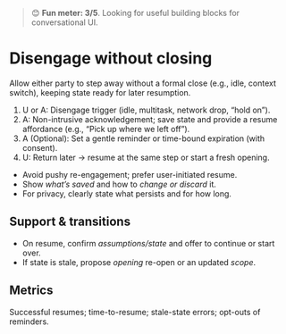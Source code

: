 
<Meta title="Primitives/Conversation/Conversation management/Disengage without closing" />

> 😊 **Fun meter: 3/5**. Looking for useful building blocks for conversational UI.

# Disengage without closing

Allow either party to step away without a formal close (e.g., idle, context switch), keeping state ready for later resumption.

1. U or A: Disengage trigger (idle, multitask, network drop, “hold on”).
2. A: Non-intrusive acknowledgement; save state and provide a resume affordance (e.g., “Pick up where we left off”).
3. A (Optional): Set a gentle reminder or time-bound expiration (with consent).
4. U: Return later → resume at the same step or start a fresh opening.

- Avoid pushy re-engagement; prefer user-initiated resume.
- Show *what’s saved* and how to *change or discard* it.
- For privacy, clearly state what persists and for how long.

## Support & transitions
- On resume, confirm *assumptions/state* and offer to continue or start over.
- If state is stale, propose *opening* re-open or an updated *scope*.

## Metrics
Successful resumes; time-to-resume; stale-state errors; opt-outs of reminders.
